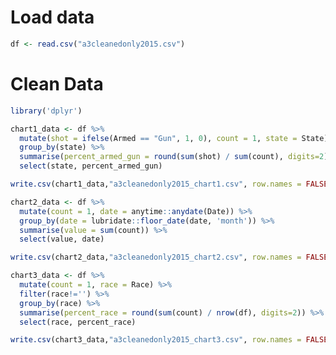# Load data
```r
df <- read.csv("a3cleanedonly2015.csv")
```

# Clean Data
```r
library('dplyr')

chart1_data <- df %>%
  mutate(shot = ifelse(Armed == "Gun", 1, 0), count = 1, state = State) %>%
  group_by(state) %>%
  summarise(percent_armed_gun = round(sum(shot) / sum(count), digits=2)) %>%
  select(state, percent_armed_gun)

write.csv(chart1_data,"a3cleanedonly2015_chart1.csv", row.names = FALSE, quote=FALSE)

chart2_data <- df %>%
  mutate(count = 1, date = anytime::anydate(Date)) %>%
  group_by(date = lubridate::floor_date(date, 'month')) %>%
  summarise(value = sum(count)) %>%
  select(value, date)

write.csv(chart2_data,"a3cleanedonly2015_chart2.csv", row.names = FALSE, quote=FALSE)

chart3_data <- df %>%
  mutate(count = 1, race = Race) %>%
  filter(race!='') %>%
  group_by(race) %>%
  summarise(percent_race = round(sum(count) / nrow(df), digits=2)) %>%
  select(race, percent_race)

write.csv(chart3_data,"a3cleanedonly2015_chart3.csv", row.names = FALSE, quote=FALSE)
```
